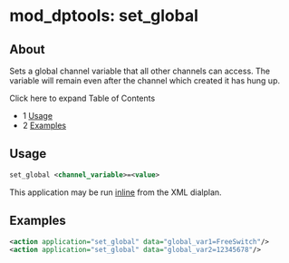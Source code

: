 
# mod_dptools: set_global 

 

## About

Sets a global channel variable that all other channels can access. The variable will remain even after the channel which created it has hung up.

Click here to expand Table of Contents

* 1 [Usage](#-freeswitch--mod_dptools-set_global-)
* 2 [Examples](#examples)

## Usage

```xml
set_global <channel_variable>=<value>
```

This application may be run [inline](./6586667.mdx#about) from the XML dialplan. 

## Examples

```xml
<action application="set_global" data="global_var1=FreeSwitch"/>
<action application="set_global" data="global_var2=12345678"/>
```


